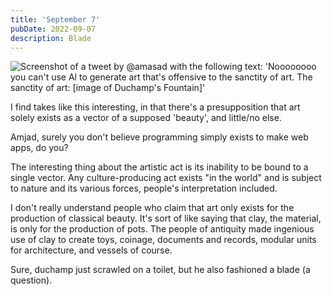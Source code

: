 ```yaml
---
title: 'September 7'
pubDate: 2022-09-07
description: Blade
---
```


<Image src={Screenshot} alt="Screenshot of a tweet by @amasad with the following text: 'Noooooooo you can't use Al to generate art that's offensive to the sanctity of art. The sanctity of art: [image of Duchamp's Fountain]'"/>

I find takes like this interesting, in that there's a presupposition that art solely exists as a vector of a supposed 'beauty', and little/no else.

Amjad, surely you don't believe programming simply exists to make web apps, do you?

The interesting thing about the artistic act is its inability to be bound to a single vector. Any culture-producing act exists "in the world" and is subject to nature and its various forces, people's interpretation included.

I don't really understand people who claim that art only exists for the production of classical beauty. It's sort of like saying that clay, the material, is only for the production of pots. The people of antiquity made ingenious use of clay to create toys, coinage, documents and records, modular units for architecture, and vessels of course.

Sure, duchamp just scrawled on a toilet, but he also fashioned a blade (a question).